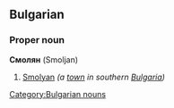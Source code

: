 ==Bulgarian==
[[Category:Bulgarian nouns]]
===Proper noun===
'''Смолян''' (Smoljan)

# [[Smolyan]] ''(a [[town]] in southern [[Bulgaria]])''